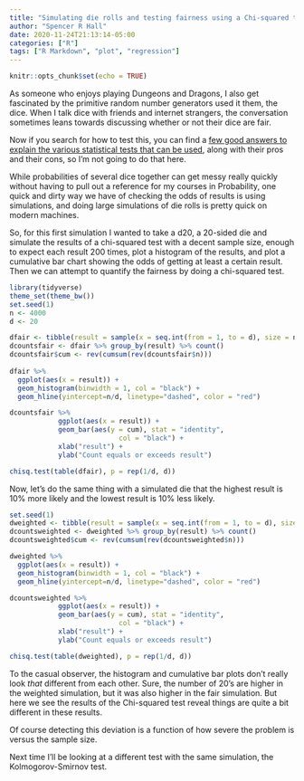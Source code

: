 ```yaml
---
title: "Simulating die rolls and testing fairness using a Chi-squared test."
author: "Spencer R Hall"
date: 2020-11-24T21:13:14-05:00
categories: ["R"]
tags: ["R Markdown", "plot", "regression"]
---
```


```r
knitr::opts_chunk$set(echo = TRUE)
```

As someone who enjoys playing Dungeons and Dragons, I also get fascinated by the primitive random number generators used it them, the dice. When I talk dice with friends and internet strangers, the conversation sometimes leans towards discussing whether or not their dice are fair.

Now if you search for how to test this, you can find a [few good answers to explain the various statistical tests that can be used](https://timothyweber.org/node/255), along with their pros and their cons, so I'm not going to do that here.

While probabilities of several dice together can get messy really quickly without having to pull out a reference for my courses in Probability, one quick and dirty way we have of checking the odds of results is using simulations, and doing large simulations of die rolls is pretty quick on modern machines.

So, for this first simulation I wanted to take a d20, a 20-sided die and simulate the results of a chi-squared test with a decent sample size, enough to expect each result 200 times, plot a histogram of the results, and plot a cumulative bar chart showing the odds of getting at least a certain result. Then we can attempt to quantify the fairness by doing a chi-squared test.

```r
library(tidyverse)
theme_set(theme_bw())
set.seed(1)
n <- 4000
d <- 20

dfair <- tibble(result = sample(x = seq.int(from = 1, to = d), size = n, replace = TRUE))
dcountsfair <- dfair %>% group_by(result) %>% count()
dcountsfair$cum <- rev(cumsum(rev(dcountsfair$n)))
        
dfair %>%
  ggplot(aes(x = result)) +
  geom_histogram(binwidth = 1, col = "black") +
  geom_hline(yintercept=n/d, linetype="dashed", color = "red")
```

```r
dcountsfair %>%
            ggplot(aes(x = result)) +
            geom_bar(aes(y = cum), stat = "identity",
                           col = "black") +
            xlab("result") +
            ylab("Count equals or exceeds result")
```

```r
chisq.test(table(dfair), p = rep(1/d, d))
```

Now, let's do the same thing with a simulated die that the highest result is 10% more likely and the lowest result is 10% less likely.

```r
set.seed(1)
dweighted <- tibble(result = sample(x = seq.int(from = 1, to = d), size = n, replace = TRUE, prob = c(0.9, rep(1, d - 2), 1.1)))
dcountsweighted <- dweighted %>% group_by(result) %>% count()
dcountsweighted$cum <- rev(cumsum(rev(dcountsweighted$n)))

dweighted %>%
  ggplot(aes(x = result)) +
  geom_histogram(binwidth = 1, col = "black") +
  geom_hline(yintercept=n/d, linetype="dashed", color = "red")
```

```r
dcountsweighted %>%
            ggplot(aes(x = result)) +
            geom_bar(aes(y = cum), stat = "identity",
                           col = "black") +
            xlab("result") +
            ylab("Count equals or exceeds result")
```


```r
chisq.test(table(dweighted), p = rep(1/d, d))

```

To the casual observer, the histogram and cumulative bar plots don't really look *that* different from each other. Sure, the number of 20's are higher in the weighted simulation, but it was also higher in the fair simulation. But here we see the results of the Chi-squared test reveal things are quite a bit different in these results.

Of course detecting this deviation is a function of how severe the problem is versus the sample size.

Next time I'll be looking at a different test with the same simulation, the Kolmogorov-Smirnov test.